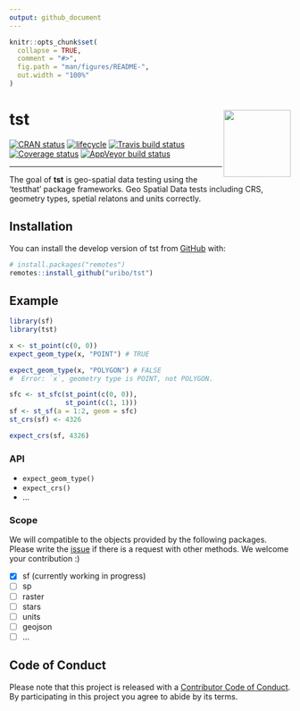 ```yaml
---
output: github_document
---
```


<!-- README.md is generated from README.Rmd. Please edit that file -->

```r
knitr::opts_chunk$set(
  collapse = TRUE,
  comment = "#>",
  fig.path = "man/figures/README-",
  out.width = "100%"
)
```
# tst <img src="man/figures/logo.png" align="right" width="120px" />

[![CRAN status](https://www.r-pkg.org/badges/version/tst)](https://cran.r-project.org/package=tst) [![lifecycle](https://img.shields.io/badge/lifecycle-experimental-orange.svg)](https://www.tidyverse.org/lifecycle/#experimental) [![Travis build status](https://travis-ci.org/uribo/tst.svg?branch=master)](https://travis-ci.org/uribo/tst) [![Coverage status](https://codecov.io/gh/uribo/tst/branch/master/graph/badge.svg)](https://codecov.io/github/uribo/tst?branch=master) [![AppVeyor build status](https://ci.appveyor.com/api/projects/status/github/uribo/tst?branch=master&svg=true)](https://ci.appveyor.com/project/uribo/tst)

-----

The goal of **tst** is geo-spatial data testing using the 'testthat' package frameworks. Geo Spatial Data tests including CRS, geometry types, spetial relatons and units correctly.

## Installation

You can install the develop version of tst from [GitHub](https://github.com) with:

```r
# install.packages("remotes")
remotes::install_github("uribo/tst")
```

## Example

```r
library(sf)
library(tst)

x <- st_point(c(0, 0))
expect_geom_type(x, "POINT") # TRUE
```

```r
expect_geom_type(x, "POLYGON") # FALSE
#  Error: `x`, geometry type is POINT, not POLYGON. 
```

```r
sfc <- st_sfc(st_point(c(0, 0)),
              st_point(c(1, 1)))
sf <- st_sf(a = 1:2, geom = sfc)
st_crs(sf) <- 4326

expect_crs(sf, 4326)
```


### API

- `expect_geom_type()`
- `expect_crs()`
- ...

### Scope

We will compatible to the objects provided by the following packages. Please write the [issue](https://github.com/uribo/tst/issues/new) if there is a request with other methods. We welcome your contribution :)

- [x] sf (currently working in progress)
- [ ] sp
- [ ] raster
- [ ] stars
- [ ] units
- [ ] geojson
- [ ] ...

## Code of Conduct

Please note that this project is released with a [Contributor Code of Conduct](.github/CODE_OF_CONDUCT.md).
By participating in this project you agree to abide by its terms.

